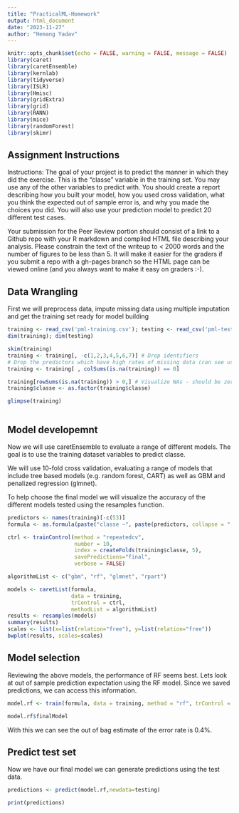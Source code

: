 ```yaml
---
title: "PracticalML-Homework"
output: html_document
date: "2023-11-27"
author: "Hemang Yadav"
---
```


```r
knitr::opts_chunk$set(echo = FALSE, warning = FALSE, message = FALSE)
library(caret)
library(caretEnsemble)
library(kernlab)
library(tidyverse)
library(ISLR)
library(Hmisc)
library(gridExtra)
library(grid)
library(RANN)
library(mice)
library(randomForest)
library(skimr)

```

## Assignment Instructions

Instructions: The goal of your project is to predict the manner in which they did the exercise. This is the "classe" variable in the training set. You may use any of the other variables to predict with. You should create a report describing how you built your model, how you used cross validation, what you think the expected out of sample error is, and why you made the choices you did. You will also use your prediction model to predict 20 different test cases.

Your submission for the Peer Review portion should consist of a link to a Github repo with your R markdown and compiled HTML file describing your analysis. Please constrain the text of the writeup to < 2000 words and the number of figures to be less than 5. It will make it easier for the graders if you submit a repo with a gh-pages branch so the HTML page can be viewed online (and you always want to make it easy on graders :-).

## Data Wrangling
First we will preprocess data, impute missing data using multiple imputation and get the training set ready for model building

```r

training <- read_csv('pml-training.csv'); testing <- read_csv('pml-testing.csv')
dim(training); dim(testing)

skim(training)
training <- training[, -c(1,2,3,4,5,6,7)] # Drop identifiers
# Drop the predictors which have high rates of missing data (can see using skim)
training <- training[ , colSums(is.na(training)) == 0]

training[rowSums(is.na(training)) > 0,] # Visualize NAs - should be zero
training$classe <- as.factor(training$classe)

glimpse(training)



```

## Model developemnt

Now we will use caretEnsemble to evaluate a range of different models. The goal is to use the training dataset variables to predict classe. 

We will use 10-fold cross validation, evaluating a range of models that include tree based models (e.g. random forest, CART) as well as GBM and penalized regression (glmnet). 

To help choose the final model we will visualize the accuracy of the different models tested using the resamples function. 

```r
predictors <- names(training)[-c(53)]
formula <- as.formula(paste("classe ~", paste(predictors, collapse = " + "))) # Create a formula for the outcome and predictors

ctrl <- trainControl(method = "repeatedcv",
                     number = 10, 
                     index = createFolds(training$classe, 5),
                     savePredictions="final",
                     verbose = FALSE)

algorithmList <- c("gbm", "rf", "glmnet", "rpart")

models <- caretList(formula, 
                    data = training, 
                    trControl = ctrl, 
                    methodList = algorithmList)
results <- resamples(models)
summary(results)
scales <- list(x=list(relation="free"), y=list(relation="free"))
bwplot(results, scales=scales)


```

## Model selection

Reviewing the above models, the performance of RF seems best. Lets look at out of sample prediction expectation using the RF model. Since we saved predictions, we can access this information.  

```r

model.rf <- train(formula, data = training, method = "rf", trControl = ctrl)

model.rf$finalModel

```

With this we can see the out of bag estimate of the error rate is 0.4%. 

## Predict test set

Now we have our final model we can generate predictions using the test data. 

```r

predictions <- predict(model.rf,newdata=testing)

print(predictions)

```